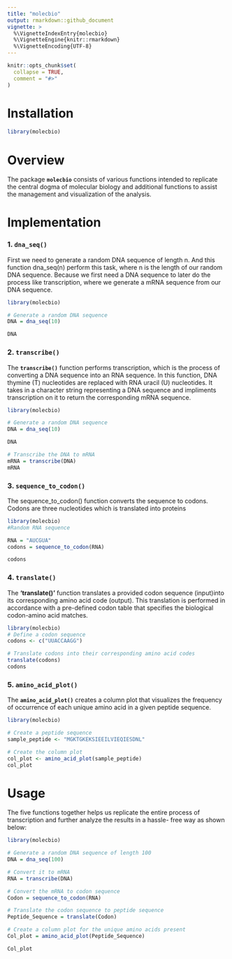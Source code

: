```yaml
---
title: "molecbio"
output: rmarkdown::github_document
vignette: >
  %\VignetteIndexEntry{molecbio}
  %\VignetteEngine{knitr::rmarkdown}
  %\VignetteEncoding{UTF-8}
---
```


```r
knitr::opts_chunk$set(
  collapse = TRUE,
  comment = "#>"
)
```

# Installation

```r
library(molecbio)
```

# Overview

The package **`molecbio`** consists of various functions intended to replicate the central dogma of molecular biology and additional functions to assist the management and visualization of the analysis.

# Implementation

### 1. **`dna_seq()`**
First we need to generate a random DNA sequence of length n. And this function dna_seq(n) perform this task, where n is the length of our random DNA sequence. Because we first need a DNA sequence to later do the process like transcription, where we generate a mRNA sequence from our DNA sequence.
```r

library(molecbio)

# Generate a random DNA sequence
DNA = dna_seq(10)

DNA
```

### 2. **`transcribe()`**

The **`transcribe()`** function performs transcription, which is the process of converting a DNA sequence into an RNA sequence. In this function, DNA thymine (T) nucleotides are replaced with RNA uracil (U) nucleotides. It takes in a character string representing a DNA sequence and impliments transcription on it to return the corresponding mRNA sequence.

```r

library(molecbio)

# Generate a random DNA sequence
DNA = dna_seq(10)

DNA

# Transcribe the DNA to mRNA
mRNA = transcribe(DNA)
mRNA
```

### 3. **`sequence_to_codon()`**
The sequence_to_codon() function converts the sequence to codons. Codons are three nucleotides which is translated into proteins
```r
library(molecbio)
#Random RNA sequence

RNA = "AUCGUA"
codons = sequence_to_codon(RNA)

codons
```

### 4. **`translate()`**
The **'translate()'** function translates a provided codon sequence 
(input)into its corresponding amino acid code (output). This translation is performed 
in accordance with a pre-defined codon table that specifies the 
biological codon-amino acid matches.

```r
library(molecbio)
# Define a codon sequence
codons <- c("UUACCAAGG")

# Translate codons into their corresponding amino acid codes
translate(codons)
codons
```
### 5. **`amino_acid_plot()`**

The **`amino_acid_plot()`** creates a column plot that visualizes the frequency of occurrence of each unique amino acid in a given peptide sequence.

```r

library(molecbio)

# Create a peptide sequence
sample_peptide <- "MGKTGKEKSIEEILVIEQIESDNL"

# Create the column plot
col_plot <- amino_acid_plot(sample_peptide)
col_plot
```



# Usage

The five functions together helps us replicate the entire process of transcription and further analyze the results in a hassle- free way as shown below:

```r

library(molecbio)

# Generate a random DNA sequence of length 100
DNA = dna_seq(100)

# Convert it to mRNA
RNA = transcribe(DNA)

# Convert the mRNA to codon sequence
Codon = sequence_to_codon(RNA)

# Translate the codon sequence to peptide sequence
Peptide_Sequence = translate(Codon)

# Create a column plot for the unique amino acids present
Col_plot = amino_acid_plot(Peptide_Sequence)

Col_plot
```
